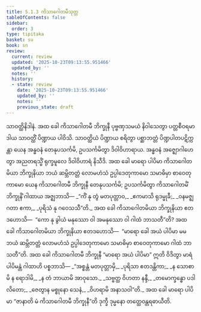 ```yaml
---
title: 5.1.3 ကိသာဂေါတမီသုတ္တ
tableOfContents: false
sidebar:
  order: 3
type: tipitaka
basket: su
book: sn
review:
  current: review
  updated: '2025-10-23T09:13:55.951466'
  updated_by: ''
  notes: ''
  history:
  - state: review
    date: '2025-10-23T09:13:55.951466'
    updated_by: ''
    notes: ''
    previous_state: draft
---
```



<ReviewStatus review={frontmatter.review} showDetails={true} />

<HypothesisAnnotation frontmatter={frontmatter} />

<DynamicBreadcrumb />

<Division number="164" book="sn" e="ch" v="18" p="304">

<Paragraph number="951" book="sn">
သာဝတ္ထိနိဒါနံ. အထ ခေါ ကိသာဂေါတမီ ဘိက္ခုနီ ပုဗ္ဗဏှသမယံ နိဝါသေတွာ ပတ္တစီဝရမာဒါယ သာဝတ္ထိံ ပိဏ္ဍာယ ပါဝိသိ. သာဝတ္ထိယံ ပိဏ္ဍာယ စရိတွာ ပစ္ဆာဘတ္တံ ပိဏ္ဍပါတပဋိက္ကန္တာ ယေန အန္ဓဝနံ တေနုပသင်္ကမိ, ဥပသင်္ကမိတွာ ဒိဝါဝိဟာရာယ. အန္ဓဝနံ အဇ္ဈောဂါဟေတွာ အညတရသ္မိံ ရုက္ခမူလေ ဒိဝါဝိဟာရံ နိသီဒိ. အထ ခေါ မာရော ပါပိမာ ကိသာဂေါတမိယာ ဘိက္ခုနိယာ ဘယံ ဆမ္ဘိတတ္တံ လောမဟံသံ ဥပ္ပါဒေတုကာမော သမာဓိမှာ စာဝေတုကာမော ယေန ကိသာဂေါတမီ ဘိက္ခုနီ တေနုပသင်္ကမိ; ဥပသင်္ကမိတွာ ကိသာဂေါတမိံ ဘိက္ခုနိံ ဂါထာယ အဇ္ဈဘာသိ—
</Paragraph>

<Paragraph number="952" type="verses" book="sn">
_“ကိံ နု တွံ မတပုတ္တာဝ,_  
_ဧကမာသိ ရုဒမ္မုခီ;_  
_ဝနမဇ္ဈဂတာ ဧကာ,_  
_ပုရိသံ နု ဂဝေသသီ”တိ._  

</Paragraph>

<Paragraph number="953" book="sn">
အထ ခေါ ကိသာဂေါတမိယာ ဘိက္ခုနိယာ ဧတဒဟောသိ—  “ကော နု ခွါယံ မနုဿော ဝါ အမနုဿော ဝါ ဂါထံ ဘာသတီ”တိ? အထ ခေါ ကိသာဂေါတမိယာ ဘိက္ခုနိယာ ဧတဒဟောသိ—  “မာရော ခေါ အယံ ပါပိမာ မမ ဘယံ ဆမ္ဘိတတ္တံ လောမဟံသံ ဥပ္ပါဒေတုကာမော သမာဓိမှာ စာဝေတုကာမော ဂါထံ ဘာသတီ”တိ.
</Paragraph>

<Paragraph number="954" book="sn">
အထ ခေါ ကိသာဂေါတမီ ဘိက္ခုနီ “မာရော အယံ ပါပိမာ” ဣတိ ဝိဒိတွာ မာရံ ပါပိမန္တံ ဂါထာဟိ ပစ္စဘာသိ—
</Paragraph>

<Paragraph number="955" type="verses" book="sn">
_“အစ္စန္တံ မတပုတ္တာမှိ,_  
_ပုရိသာ ဧတဒန္တိကာ;_  
_န သောစာမိ န ရောဒါမိ,_  
_န တံ ဘာယာမိ အာဝုသော._  

</Paragraph>

<Paragraph number="956" type="verses" book="sn">
_သဗ္ဗတ္ထ ဝိဟတာ နန္ဒီ,_  
_တမောက္ခန္ဓော ပဒါလိတော;_  
_ဇေတွာန မစ္စုနော သေနံ,_  
_ဝိဟရာမိ အနာသဝါ”တိ._  

</Paragraph>

<Paragraph number="957" book="sn">
အထ ခေါ မာရော ပါပိမာ “ဇာနာတိ မံ ကိသာဂေါတမီ ဘိက္ခုနီ”တိ ဒုက္ခီ ဒုမ္မနော တတ္ထေဝန္တရဓာယီတိ.
</Paragraph>
</Division>